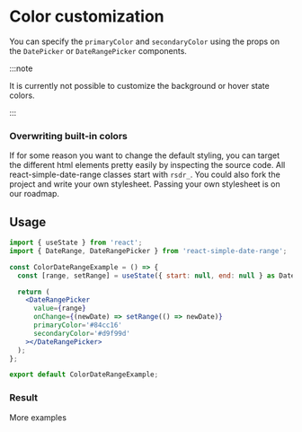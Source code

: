 
# Color customization

You can specify the `primaryColor` and `secondaryColor` using the props on the `DatePicker` or `DateRangePicker` components.

:::note

It is currently not possible to customize the background or hover state colors.

:::

### Overwriting built-in colors

If for some reason you want to change the default styling, you can target the different html elements pretty easily by inspecting the source code. All react-simple-date-range classes start with `rsdr_`.
You could also fork the project and write your own stylesheet. Passing your own stylesheet is on our roadmap.

## Usage

```jsx {11-12}
import { useState } from 'react';
import { DateRange, DateRangePicker } from 'react-simple-date-range';

const ColorDateRangeExample = () => {
  const [range, setRange] = useState({ start: null, end: null } as DateRange);

  return (
    <DateRangePicker
      value={range}
      onChange={(newDate) => setRange(() => newDate)}
      primaryColor='#84cc16'
      secondaryColor='#d9f99d'
    ></DateRangePicker>
  );
};

export default ColorDateRangeExample;
```

### Result

<ColorDateRangeExample />

More examples

<ColorDateRangeExample primaryColor='#ea580c' secondaryColor='#fdba74' />
<ColorDateRangeExample primaryColor='#c026d3' secondaryColor='#a5b4fc' />

